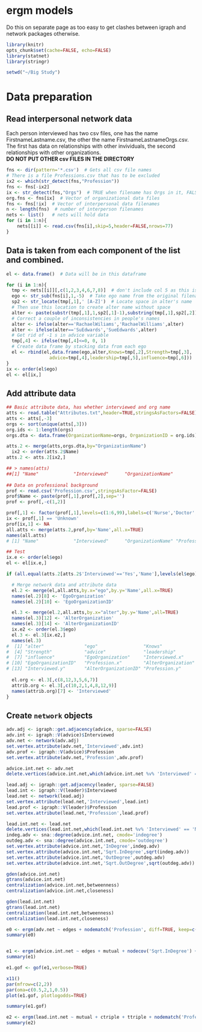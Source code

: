 ergm models
========================================================

Do this on separate page as too easy to get clashes between igraph and network packages otherwise.


```r
library(knitr)
opts_chunk$set(cache=FALSE, echo=FALSE)
library(statnet)
library(stringr)

setwd("~/Big Study")
```


# Data preparation 

## Read interpersonal network data

Each person interviewed has two csv files, one has the name FirstnameLastname.csv,
the other the name FirstnameLastnameOrgs.csv.  The first has data on relationships with other invividuals, the second relationships with other organizations.  
**DO NOT PUT OTHER csv FILES IN THE DIRECTORY**

```r
fns <- dir(pattern='*.csv')  # Gets all csv file names
# There is a file Professions.csv that has to be excluded
ix2 <- which(str_detect(fns,"Profession"))
fns <- fns[-ix2]
ix <- str_detect(fns,"Orgs")  # TRUE when filename has Orgs in it, FALSE otherwise
org.fns <- fns[ix]  # Vector of organizational data files
fns <- fns[!ix]  # Vector of interpersonal data filenames
n <- length(fns)  # number of interperson filenames
nets <- list()   # nets will hold data
for (i in 1:n){
    nets[[i]] <- read.csv(fns[i],skip=5,header=FALSE,nrows=77)
}
```

## Data is taken from each component of the list and combined.

```r
el <- data.frame()  # Data will be in this dataframe

for (i in 1:n){
  tmp <- nets[[i]][,c(1,2,3,4,6,7,8)]  # don't include col 5 as this is attribute
  ego <- str_sub(fns[i],1,-5)  # Take ego name from the original filename
  sp2 <- str_locate(tmp[,1],' [A-Z]')  # Locate space in alter's name
  # Then use this location to create alter name without space
  alter <- paste(substr(tmp[,1],1,sp2[,1]-1),substring(tmp[,1],sp2[,2]),sep="")
  # Correct a couple of inconsistencies in people's names
  alter <- ifelse(alter=='RachaelWiliams','RachaelWilliams',alter)  
  alter <- ifelse(alter=='SuEdwards','SueEdwards',alter)
  # Get rid of -1 s in advice variable
  tmp[,4] <- ifelse(tmp[,4]<=0, 0, 1)
  # Create data frame by stacking data from each ego
  el <- rbind(el,data.frame(ego,alter,Knows=tmp[,2],Strength=tmp[,3],
                advice=tmp[,4],leadership=tmp[,5],influence=tmp[,6]))
}
ix <- order(el$ego)
el <- el[ix,]

```

## Add attribute data

```r
## Basic attribute data, has whether interviewed and org name
atts <- read.table("Attributes.txt",header=TRUE,stringsAsFactors=FALSE)
atts <- atts[,-3]
orgs <- sort(unique(atts[,3]))
org.ids <- 1:length(orgs)
orgs.dta <- data.frame(OrganizationName=orgs, OrganizationID = org.ids)

atts.2 <- merge(atts,orgs.dta,by="OrganizationName")
  ix2 <- order(atts.2$Name)
atts.2 <- atts.2[ix2,]

## > names(atts)
##[1] "Name"             "Interviewed"      "OrganizationName"
 
## Data on professional background
prof <- read.csv('Profession.csv',stringsAsFactor=FALSE)
prof$Name <- paste(prof[,1],prof[,2],sep='')
prof <- prof[,-c(1,2)]

prof[,1] <- factor(prof[,1],levels=c(1:6,99),labels=c('Nurse','Doctor','Allied HP','Social service','Manager','Other','Unknown'))
ix <- prof[,1] == 'Unknown'
prof[ix,1] <- NA
all.atts <- merge(atts.2,prof,by='Name',all.x=TRUE)
names(all.atts)
# [1] "Name"             "Interviewed"      "OrganizationName" "Profession"      
```

```r
## Test 
ix.e <- order(el$ego)
el <- el[ix.e,]

if (all.equal(atts.2[atts.2$'Interviewed'=='Yes','Name'],levels(el$ego))){

  # Merge network data and attribute data
  el.2 <- merge(el,all.atts,by.x="ego",by.y='Name',all.x=TRUE)
  names(el.2)[8] <- 'EgoOrganization'
  names(el.2)[10] <- 'EgoOrganizationID'

  el.3 <- merge(el.2,all.atts,by.x="alter",by.y='Name',all=TRUE)
  names(el.3)[12] <- 'AlterOrganization'
  names(el.3)[14] <- 'AlterOrganizationID'
  ix.e2 <- order(el.3$ego)
  el.3 <- el.3[ix.e2,]
  names(el.3)
#  [1] "alter"               "ego"                 "Knows"              
#  [4] "Strength"            "advice"              "leadership"         
#  [7] "influence"           "EgoOrganization"     "Interviewed.x"      
# [10] "EgoOrganizationID"   "Profession.x"        "AlterOrganization"  
# [13] "Interviewed.y"       "AlterOrganizationID" "Profession.y"   
  
  el.org <- el.3[,c(8,12,3,5,6,7)]
  attrib.org <- el.3[,c(10,2,1,4,8,12,9)]
  names(attrib.org)[7] <- 'Interviewed'
}
```
## Create `network` objects

```r
adv.adj <- igraph::get.adjacency(advice, sparse=FALSE)
adv.int <- igraph::V(advice)$Interviewed
adv.net <- network(adv.adj)
set.vertex.attribute(adv.net,'Interviewed',adv.int)
adv.prof <- igraph::V(advice)$Profession
set.vertex.attribute(adv.net,'Profession',adv.prof)

advice.int.net <- adv.net
delete.vertices(advice.int.net,which(advice.int.net %v% 'Interviewed' == 'No'))

lead.adj <- igraph::get.adjacency(leader, sparse=FALSE)
lead.int <- igraph::V(leader)$Interviewed
lead.net <- network(lead.adj)
set.vertex.attribute(lead.net,'Interviewed',lead.int)
lead.prof <- igraph::V(leader)$Profession
set.vertex.attribute(lead.net,'Profession',lead.prof)

lead.int.net <- lead.net
delete.vertices(lead.int.net,which(lead.int.net %v% 'Interviewed' == 'No'))
indeg.adv <- sna::degree(advice.int.net, cmode='indegree')
outdeg.adv <- sna::degree(advice.int.net, cmode='outdegree')
set.vertex.attribute(advice.int.net,'InDegree',indeg.adv)
set.vertex.attribute(advice.int.net,'Sqrt.InDegree',sqrt(indeg.adv))
set.vertex.attribute(advice.int.net,'OutDegree',outdeg.adv)
set.vertex.attribute(advice.int.net,'Sqrt.OutDegree',sqrt(outdeg.adv))

gden(advice.int.net)
gtrans(advice.int.net)
centralization(advice.int.net,betweenness)
centralization(advice.int.net,closeness)

gden(lead.int.net)
gtrans(lead.int.net)
centralization(lead.int.net,betweenness)
centralization(lead.int.net,closeness)

```

```r
e0 <- ergm(adv.net ~ edges + nodematch('Profession', diff=TRUE, keep=c(1,2,5)))
summary(e0)


e1 <- ergm(advice.int.net ~ edges + mutual + nodecov('Sqrt.InDegree') + nodecov('Sqrt.OutDegree') + gwesp(0.25, TRUE), control=control.ergm(MCMLE.maxit=20))
summary(e1)

e1.gof <- gof(e1,verbose=TRUE)

x11()
par(mfrow=c(2,2))
par(oma=c(0.5,2,1,0.5))
plot(e1.gof, plotlogodds=TRUE)

summary(e1.gof)

e2 <- ergm(lead.int.net ~ mutual + ctriple + ttriple + nodematch('Profession'))
summary(e2)

```
